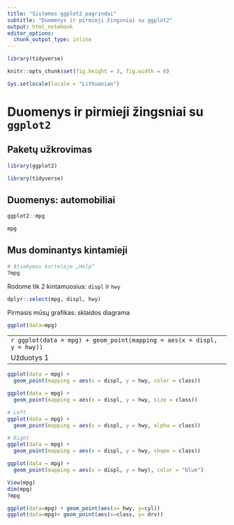 ```yaml
---
title: "Sistemos ggplot2 pagrindai"
subtitle: "Duomenys ir pirmieji žingsniai su ggplot2"
output: html_notebook
editor_options: 
  chunk_output_type: inline
---
```



```r
library(tidyverse)

knitr::opts_chunk$set(fig.height = 3, fig.width = 6)

Sys.setlocale(locale = "Lithuanian")
```

Duomenys ir pirmieji žingsniai su `ggplot2`
============================================================================= 

Paketų užkrovimas
----------------------------------------------------------------------------- 
```r
library(ggplot2)
```

```r
library(tidyverse)
```

Duomenys: automobiliai
----------------------------------------------------------------------------- 
```r
ggplot2::mpg
```

```r
mpg
```

Mus dominantys kintamieji
----------------------------------------------------------------------------- 

```r
# Atsakymas kortelėje „Help“
?mpg
```

Rodome tik 2 kintamuosius: `displ` ir `hwy`
```r
dplyr::select(mpg, displ, hwy)
```

Pirmasis mūsų grafikas: sklaidos diagrama

```r
ggplot(data=mpg)
```

----------------------------------------------------------------------------- 
```r
ggplot(data = mpg) + 
  geom_point(mapping = aes(x = displ, y = hwy))
```


Užduotys 1
----------------------------------------------------------------------------- 

```r

ggplot(data = mpg) + 
  geom_point(mapping = aes(x = displ, y = hwy, color = class))

``` 

```r

ggplot(data = mpg) + 
  geom_point(mapping = aes(x = displ, y = hwy, size = class))

``` 

```r
# Left
ggplot(data = mpg) + 
  geom_point(mapping = aes(x = displ, y = hwy, alpha = class))
``` 

```r
# Right
ggplot(data = mpg) + 
  geom_point(mapping = aes(x = displ, y = hwy, shape = class))
```


```r
ggplot(data = mpg) + 
  geom_point(mapping = aes(x = displ, y = hwy), color = "blue")
```

```r
View(mpg)
dim(mpg)
?mpg
```

```r
ggplot(data=mpg) + geom_point(aes(x= hwy, y=cyl))
ggplot(data=mpg)+ geom_point(aes(x=class, y= drv))
```


